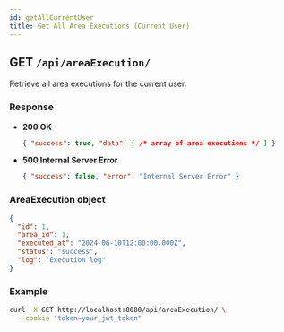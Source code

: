 ```yaml
---
id: getAllCurrentUser
title: Get All Area Executions (Current User)
---
```


## GET `/api/areaExecution/`

Retrieve all area executions for the current user.

### Response
- **200 OK**
  ```json
  { "success": true, "data": [ /* array of area executions */ ] }
  ```
- **500 Internal Server Error**
  ```json
  { "success": false, "error": "Internal Server Error" }
  ```

### AreaExecution object

```json
{
  "id": 1,
  "area_id": 1,
  "executed_at": "2024-06-10T12:00:00.000Z",
  "status": "success",
  "log": "Execution log"
}
```

### Example
```bash
curl -X GET http://localhost:8080/api/areaExecution/ \
  --cookie "token=your_jwt_token"
```
